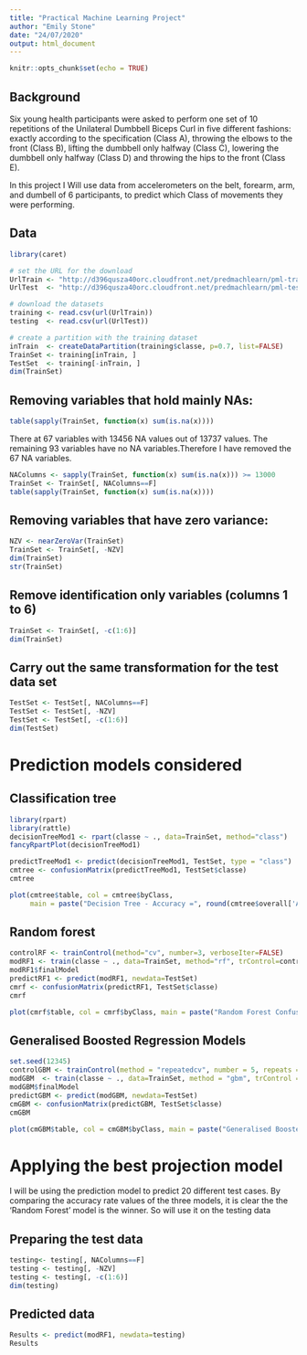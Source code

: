 ```yaml
---
title: "Practical Machine Learning Project"
author: "Emily Stone"
date: "24/07/2020"
output: html_document
---
```


```r
knitr::opts_chunk$set(echo = TRUE)
```

## Background

Six young health participants were asked to perform one set of 10 repetitions of the Unilateral Dumbbell Biceps Curl in five different fashions: exactly according to the specification (Class A), throwing the elbows to the front (Class B), lifting the dumbbell only halfway (Class C), lowering the dumbbell only halfway (Class D) and throwing the hips to the front (Class E).

In this project I Will use data from accelerometers on the belt, forearm, arm, and dumbell of 6 participants, to predict which Class of movements they were performing.


## Data

```r
library(caret)

# set the URL for the download
UrlTrain <- "http://d396qusza40orc.cloudfront.net/predmachlearn/pml-training.csv"
UrlTest  <- "http://d396qusza40orc.cloudfront.net/predmachlearn/pml-testing.csv"

# download the datasets
training <- read.csv(url(UrlTrain))
testing  <- read.csv(url(UrlTest))

# create a partition with the training dataset 
inTrain  <- createDataPartition(training$classe, p=0.7, list=FALSE)
TrainSet <- training[inTrain, ]
TestSet  <- training[-inTrain, ]
dim(TrainSet)
```


## Removing variables that hold mainly NAs:

```r
table(sapply(TrainSet, function(x) sum(is.na(x))))
```

There at 67 variables with 13456 NA values out of 13737 values. The remaining 93 variables have no NA variables.Therefore I have removed the 67 NA variables.

```r
NAColumns <- sapply(TrainSet, function(x) sum(is.na(x))) >= 13000
TrainSet <- TrainSet[, NAColumns==F]
table(sapply(TrainSet, function(x) sum(is.na(x))))
```

## Removing variables that have zero variance:
```r
NZV <- nearZeroVar(TrainSet)
TrainSet <- TrainSet[, -NZV]
dim(TrainSet)
str(TrainSet)
````

## Remove identification only variables (columns 1 to 6)
```r
TrainSet <- TrainSet[, -c(1:6)]
dim(TrainSet)
```

## Carry out the same transformation for the test data set

```r
TestSet <- TestSet[, NAColumns==F]
TestSet <- TestSet[, -NZV]
TestSet <- TestSet[, -c(1:6)]
dim(TestSet)
```



# Prediction models considered

## Classification tree

```r
library(rpart)
library(rattle)
decisionTreeMod1 <- rpart(classe ~ ., data=TrainSet, method="class")
fancyRpartPlot(decisionTreeMod1)
```


```r
predictTreeMod1 <- predict(decisionTreeMod1, TestSet, type = "class")
cmtree <- confusionMatrix(predictTreeMod1, TestSet$classe)
cmtree
```

```r
plot(cmtree$table, col = cmtree$byClass, 
     main = paste("Decision Tree - Accuracy =", round(cmtree$overall['Accuracy'], 4)))
````


## Random forest

```r
controlRF <- trainControl(method="cv", number=3, verboseIter=FALSE)
modRF1 <- train(classe ~ ., data=TrainSet, method="rf", trControl=controlRF)
modRF1$finalModel
predictRF1 <- predict(modRF1, newdata=TestSet)
cmrf <- confusionMatrix(predictRF1, TestSet$classe)
cmrf
```

```r
plot(cmrf$table, col = cmrf$byClass, main = paste("Random Forest Confusion Matrix: Accuracy =", round(cmrf$overall['Accuracy'], 4)))
```


## Generalised Boosted Regression Models
```r
set.seed(12345)
controlGBM <- trainControl(method = "repeatedcv", number = 5, repeats = 1)
modGBM  <- train(classe ~ ., data=TrainSet, method = "gbm", trControl = controlGBM, verbose = FALSE)
modGBM$finalModel
predictGBM <- predict(modGBM, newdata=TestSet)
cmGBM <- confusionMatrix(predictGBM, TestSet$classe)
cmGBM
```


```r
plot(cmGBM$table, col = cmGBM$byClass, main = paste("Generalised Boosted Regression model Confusion Matrix: Accuracy =", round(cmGBM$overall['Accuracy'], 4)))
```


# Applying the best projection model

I will be using the prediction model to predict 20 different test cases.
By comparing the accuracy rate values of the three models, it is clear the the ‘Random Forest’ model is the winner. So will use it on the testing data

## Preparing the test data


```r
testing<- testing[, NAColumns==F]
testing <- testing[, -NZV]
testing <- testing[, -c(1:6)]
dim(testing)
```

## Predicted data
```r
Results <- predict(modRF1, newdata=testing)
Results
```





 
 
 